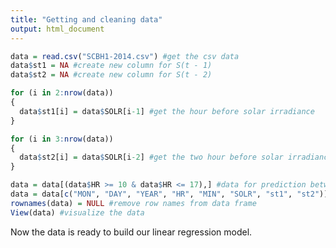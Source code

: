 ```yaml
---
title: "Getting and cleaning data"
output: html_document
---
```


```r
data = read.csv("SCBH1-2014.csv") #get the csv data
data$st1 = NA #create new column for S(t - 1)
data$st2 = NA #create new column for S(t - 2)

for (i in 2:nrow(data))
{
  data$st1[i] = data$SOLR[i-1] #get the hour before solar irradiance
}

for (i in 3:nrow(data))
{
  data$st2[i] = data$SOLR[i-2] #get the two hour before solar irradiance
}

data = data[(data$HR >= 10 & data$HR <= 17),] #data for prediction between 10am - 5 pm
data = data[c("MON", "DAY", "YEAR", "HR", "MIN", "SOLR", "st1", "st2")] #necessary columns for prediction
rownames(data) = NULL #remove row names from data frame
View(data) #visualize the data
```

Now the data is ready to build our linear regression model.
